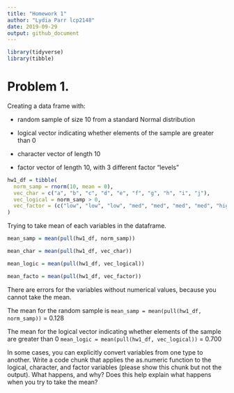 ```yaml
---
title: "Homework 1"
author: "Lydia Parr lcp2148"
date: 2019-09-29
output: github_document
---
```


```r
library(tidyverse)
library(tibble)
```

# Problem 1.

Creating a data frame with: 

* random sample of size 10 from a standard Normal distribution

* logical vector indicating whether elements of the sample are greater than 0

* character vector of length 10

* factor vector of length 10, with 3 different factor “levels”

```r

hw1_df = tibble(
  norm_samp = rnorm(10, mean = 0), 
  vec_char = c("a", "b", "c", "d", "e", "f", "g", "h", "i", "j"),
  vec_logical = norm_samp > 0,
  vec_factor = (c("low", "low", "low", "med", "med", "med", "med", "high", "high", "high")) 
)

```


Trying to take mean of each variables in the dataframe. 

```r

mean_samp = mean(pull(hw1_df, norm_samp))

mean_char = mean(pull(hw1_df, vec_char))

mean_logic = mean(pull(hw1_df, vec_logical))

mean_facto = mean(pull(hw1_df, vec_factor))
```

There are errors for the variables without numerical values, because you cannot take the mean. 

The mean for the random sample is `mean_samp = mean(pull(hw1_df, norm_samp))` = 0.128

The mean for the logical vector indicating whether elements of the sample are greater than 0 `mean_logic = mean(pull(hw1_df, vec_logical))` = 0.700


In some cases, you can explicitly convert variables from one type to another. Write a code chunk that applies the as.numeric function to the logical, character, and factor variables (please show this chunk but not the output). What happens, and why? Does this help explain what happens when you try to take the mean?

